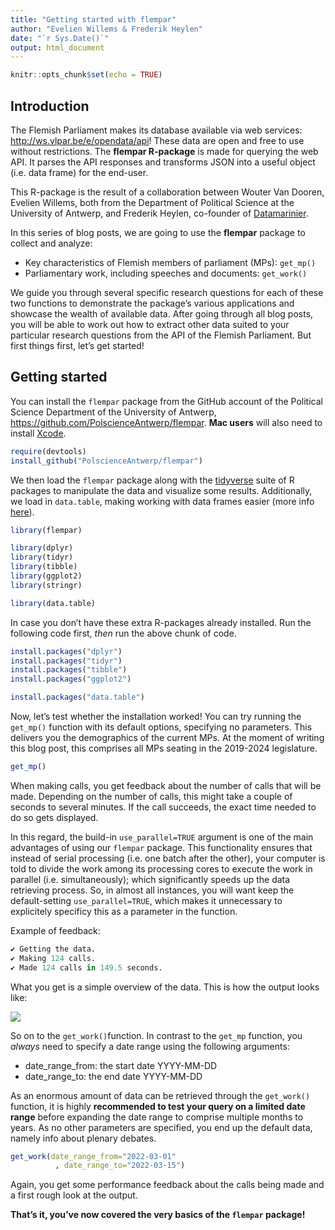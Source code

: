 ```yaml
---
title: "Getting started with flempar"
author: "Evelien Willems & Frederik Heylen"
date: "`r Sys.Date()`"
output: html_document
---
```


```r
knitr::opts_chunk$set(echo = TRUE)
```

## Introduction

The Flemish Parliament makes its database available via web services: <http://ws.vlpar.be/e/opendata/api>! These data are open and free to use without restrictions. The **flempar R-package** is made for querying the web API. It parses the API responses and transforms JSON into a useful object (i.e. data frame) for the end-user.

This R-package is the result of a collaboration between Wouter Van Dooren, Evelien Willems, both from the Department of Political Science at the University of Antwerp, and Frederik Heylen, co-founder of [Datamarinier](https://datamarinier.be/).

In this series of blog posts, we are going to use the **flempar** package to collect and analyze:

* Key characteristics of Flemish members of parliament (MPs): `get_mp()`
* Parliamentary work, including speeches and documents: `get_work()`

We guide you through several specific research questions for each of these two functions to demonstrate the package's various applications and showcase the wealth of available data. After going through all blog posts, you will be able to work out how to extract other data suited to your particular research questions from the API of the Flemish Parliament. But first things first, let's get started!

## Getting started

You can install the `flempar` package from the GitHub account of the Political Science Department of the University of Antwerp, <https://github.com/PolscienceAntwerp/flempar>. **Mac users** will also need to install [Xcode](https://apps.apple.com/be/app/xcode/id497799835?mt=12). 

```r
require(devtools) 
install_github("PolscienceAntwerp/flempar") 
```

We then load the `flempar` package along with the [tidyverse](https://www.tidyverse.org/packages/) suite of R packages to manipulate the data and visualize some results. Additionally, we load in `data.table`, making working with data frames easier (more info [here](https://cran.r-project.org/web/packages/data.table/vignettes/datatable-intro.html)). 

```r
library(flempar)

library(dplyr) 
library(tidyr) 
library(tibble) 
library(ggplot2) 
library(stringr)

library(data.table)
```

In case you don't have these extra R-packages already installed. Run the following code first, *then* run the above chunk of code.

```r
install.packages("dplyr") 
install.packages("tidyr") 
install.packages("tibble") 
install.packages("ggplot2") 

install.packages("data.table")
```

Now, let's test whether the installation worked! You can try running the `get_mp()` function with its default options, specifying no parameters. This delivers you the demographics of the current MPs. At the moment of writing this blog post, this comprises all MPs seating in the 2019-2024 legislature.

```r
get_mp()
```

When making calls, you get feedback about the number of calls that will be made. Depending on the number of calls, this might take a couple of seconds to several minutes. If the call succeeds, the exact time needed to do so gets displayed.

In this regard, the build-in `use_parallel=TRUE` argument is one of the main advantages of using our `flempar` package. This functionality ensures that instead of serial processing (i.e. one batch after the other), your computer is told to divide the work among its processing cores to execute the work in parallel (i.e. simultaneously); which significantly speeds up the data retrieving process. So, in almost all instances, you will want keep the default-setting `use_parallel=TRUE`, which makes it unnecessary to explicitely specificy this as a parameter in the function.

Example of feedback:

```r
✔ Getting the data.
✔ Making 124 calls.
✔ Made 124 calls in 149.5 seconds.  
```

What you get is a simple overview of the data. This is how the output looks like:

![](Markdown images/DefaultOutput_get_mp.png) 

So on to the `get_work()`function. In contrast to the `get_mp` function, you *always* need to specify a date range using the following arguments:

* date_range_from: the start date YYYY-MM-DD
* date_range_to: the end date YYYY-MM-DD

As an enormous amount of data can be retrieved through the `get_work()` function, it is highly **recommended to test your query on a limited date range** before expanding the date range to comprise multiple months to years. As no other parameters are specified, you end up the default data, namely info about plenary debates. 

```r
get_work(date_range_from="2022-03-01"
          , date_range_to="2022-03-15")
```
Again, you get some performance feedback about the calls being made and a first rough look at the output.

**That's it, you've now covered the very basics of the `flempar` package!**

$~~~~~~~~~~~$
$~~~~~~~~~~~$
$~~~~~~~~~~~$



